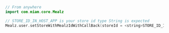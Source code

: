 
```kotlin
// From anywhere
import com.miam.core.Mealz

// STORE_ID_IN_HOST_APP is your store id type String is expected
Mealz.user.setStoreWithMealzIdWithCallBack(storeId = <string>STORE_ID_IN_HOST_APP) { /** action to execute one mealz store has been fetch and set can be a rediretion */}
```